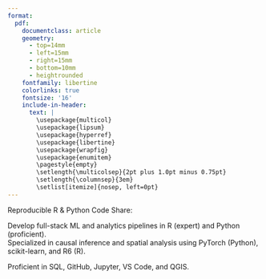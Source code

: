 ```yaml
---
format: 
  pdf: 
    documentclass: article
    geometry:
      - top=14mm
      - left=15mm
      - right=15mm
      - bottom=10mm
      - heightrounded
    fontfamily: libertine
    colorlinks: true
    fontsize: '16'
    include-in-header: 
      text: |
        \usepackage{multicol}
        \usepackage{lipsum}
        \usepackage{hyperref}
        \usepackage{libertine}
        \usepackage{wrapfig}
        \usepackage{enumitem}
        \pagestyle{empty}
        \setlength{\multicolsep}{2pt plus 1.0pt minus 0.75pt}
        \setlength{\columnsep}{3em}
        \setlist[itemize]{nosep, left=0pt}
---
```


<!-- TITLE -->
\begin{huge}\begin{center}{\bf JAESEOK HWANG}\end{center}\end{huge}

<!-- CONTACT INFO -->
\begin{center}\href{mailto:jaeseok2@illinois.edu}{jaeseok2@illinois.edu} ∙ 217-778-8776 ∙ \href{https://github.com/jaeseokh}{Github} ∙ \href{https://www.linkedin.com/in/jaeseok-hwang-0b06741a1}{LinkedIn}\end{center}

<!-- EXPERIENCE -->
\begin{large}{\bf EXPERIENCE \ (Graduate Research Assistant)} \vspace{2pt} \hrule \end{large}

\begin{multicols}{2}
  \begin{flushleft}{\bf Data Intensive Farm Management (USDA NRCS)}\end{flushleft}
  \begin{flushright}Sep 2020 – Present\end{flushright}
\end{multicols}
\vspace{-4pt}
\begin{itemize}[left=1.5mm, itemsep=1pt, topsep=0pt]
  \item Developed automated Python/R pipelines to clean, join, and serve 500k+ geo-referenced yield and weather records for public use via difm.farm
  \item Partnered with Oracle Cloud engineers to build scalable ETL workflows and storage solutions—leveraging SQL for data queries and ingestion of 300+ field experiment datasets across 16 U.S. states
  \item Trained and evaluated ensemble and neural ML models (scikit-learn, PyTorch, R6) to predict field productivity under environmental uncertainty
\end{itemize}
\vspace{-2pt}

\begin{multicols}{2}
  \begin{flushleft}{\bf Center for the Economics of Sustainability (UIUC)}\end{flushleft}
  \begin{flushright}Jan 2021 – Present\end{flushright}
\end{multicols}
\vspace{-4pt}
\begin{itemize}[left=1.5mm, itemsep=1pt, topsep=0pt]
  \item Collaborated in weekly interdisciplinary meetings to build region-scale simulation workflows with agronomists and economists
  \item Trained in Monte Carlo simulation, geospatial scenario modeling, and panel-based counterfactual simulations to evaluate land use, sustainability, and profitability under uncertainty
  \item Applied simulation and analytics skills in joint research with South Africa’s Bureau for Food and Agricultural Policy (BFAP), supporting national-scale land use and input management studies
\end{itemize}
\vspace{-2pt}

\begin{multicols}{2}
  \begin{flushleft}{\bf Advanced Ag Alliance}\end{flushleft}
  \begin{flushright}Jan 2019 – Dec 2019\end{flushright}
\end{multicols}
\vspace{-4pt}
\begin{itemize}[left=1.5mm, itemsep=1pt, topsep=0pt]
  \item Led data analytics of genetically engineered hybrid seeding experiments in large-scale field trials across northern New York
  \item Supported Cornell University's crop science and genetics teams as a data scientist, contributing insights on productivity analysis
\end{itemize}
\vspace{2pt}

<!-- RESEARCH -->
\begin{large}{\bf RESEARCH}
  \vspace{2pt}
  \hrule
\end{large}
Reproducible R \& Python Code Share: \href{https://github.com/jaeseokh}{github.com/jaeseokh}

\textbf{\textit{The Value of Conducting On-Farm Field Trials Using Precision Agriculture Technology}}
\begin{multicols}{2}
  \begin{flushleft}\textit{Bullock, D., Mieno, T., \& Hwang, J. (2020).} \end{flushleft}
  \begin{flushright}\textit{Precision Agriculture}, 21(5), 1027–1044. \href{https://doi.org/10.1007/s11119-019-09706-1}{DOI} \end{flushright}
\end{multicols}
\vspace{-4pt}
\begin{itemize}[left=1.5mm, itemsep=1pt, topsep=0pt]
  \item Simulated 1,000 synthetic fields over 30 years to analyze long-run grower learning in input management using Monte Carlo methods
\end{itemize}
\vspace{-4pt}

\textbf{\textit{Evaluating the External Validity of Yield–Nitrogen Response Models Using Multi-Farm Experiment Data}}
\begin{multicols}{2}
  \begin{flushleft}\textit{Hwang, J.} \end{flushleft}
  \begin{flushright}\textit{Working paper} \end{flushright}
\end{multicols}
\vspace{-4pt}
\begin{itemize}[left=1.5mm, itemsep=1pt, topsep=0pt]
  \item Trained yield–nitrogen response models using XGBoost, Causal Forest, and PyTorch-based MLP to evaluate external validity across 100+ experimental fields in 16 states
\end{itemize}
\vspace{-4pt}

\textbf{\textit{Improving Seeding Accuracy in Corn: Profitability Analysis Using On-Farm Experimental Data}}
\begin{multicols}{2}
  \begin{flushleft}\textit{Hwang, J.} \end{flushleft}
  \begin{flushright}\textit{Working paper} \end{flushright}
\end{multicols}
\vspace{-4pt}
\begin{itemize}[left=1.5mm, itemsep=1pt, topsep=0pt]
  \item Applied GAM-based productivity models to uncover consistent over-seeding behavior among farmers, informing potential policy interventions for input efficiency
\end{itemize}
\vspace{-4pt}

\textbf{\textit{Modeling Full Yield–Nitrogen Distributions Under Weather Uncertainty: A Data-Based Alternative to Regional Averages}}
\begin{multicols}{2}
  \begin{flushleft}\textit{Hwang, J., Bullock, D., Mieno, T.} \end{flushleft}
  \begin{flushright}\textit{Working paper} \end{flushright}
\end{multicols}
\vspace{-4pt}
\begin{itemize}[left=1.5mm, itemsep=1pt, topsep=0pt]
  \item Adopted Maximum-Entropy method upon Quantile Forest and GAM regression combined with higher-moment estimation to model full yield–nitrogen distributions under precipitation uncertainty
\end{itemize}
\vspace{-4pt}

\textbf{\textit{Informing Site-Specific Input Management in South Africa Using On-Farm Experimentation}}
\begin{multicols}{2}
  \begin{flushleft}\textit{Delport, M., Hwang, J., Otterman, H., Truter, K.} \end{flushleft}
  \begin{flushright}\textit{Submitted} \end{flushright}
\end{multicols}
\vspace{-4pt}
\begin{itemize}[left=1.5mm, itemsep=1pt, topsep=0pt]
  \item Led spatial and economic analysis for fertilizer targeting in partnership with South Africa’s BFAP
\end{itemize}
\vspace{-4pt}

<!-- EDUCATION -->
\begin{large}{\bf EDUCATION}
  \vspace{3pt}
  \hrule
\end{large}

\begin{multicols}{2}
  \begin{flushleft}{\bf University of Illinois at Urbana-Champaign} \\
  \hspace{5 mm}Ph.D. Agricultural \& Applied Economics \end{flushleft}
  \begin{flushright}Expected Dec. 2025\end{flushright}
\end{multicols}
\vspace{-4pt}

\begin{multicols}{2}
  \begin{flushleft}{\bf University of Illinois Urbana-Champaign} \\
  \hspace{5 mm}M.A. Agricultural \& Applied Economics \end{flushleft}
  \begin{flushright}May 2020\end{flushright}
\end{multicols}
\vspace{-4pt}

\begin{multicols}{2}
  \begin{flushleft}{\bf Sogang University} \\
  \hspace{5 mm}B.S. Economics \end{flushleft}
  \begin{flushright}Aug. 2013, South Korea\end{flushright}
\end{multicols}

<!-- TECHNICAL SKILLS -->
\begin{large}{\bf TECHNICAL SKILLS}
  \vspace{3pt}
  \hrule
\end{large}

\vspace{4pt}
\textbf{Data Science \& ML:} Develop full-stack ML and analytics pipelines in R (expert) and Python (proficient).  
Specialized in causal inference and spatial analysis using PyTorch (Python), scikit-learn, and R6 (R).

\textbf{Workflow:} Proficient in SQL, GitHub, Jupyter, VS Code, and QGIS.
